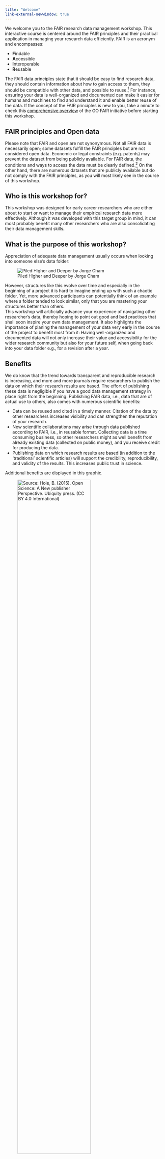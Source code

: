 ```yaml
---
title: "Welcome"
link-external-newwindow: true
---
```


We welcome you to the FAIR research data management workshop. This interactive course is centered around the FAIR principles and their practical application in managing your research data efficiently. FAIR is an acronym and encompasses: 

- **F**indable
- **A**ccessible
- **I**nteroperable
- **R**eusable

The FAIR data principles state that it should be easy to find research data, they should contain information about how to gain access to them, they should be compatible with other data, and possible to reuse.[^2] For instance, ensuring your data is well-organized and documented can make it easier for humans and machines to find and understand it and enable better reuse of the data. If the concept of the FAIR principles is new to you, take a minute to check this [comprehensive overview](https://www.go-fair.org/fair-principles/) of the GO FAIR initiative before starting this workshop.

::: callout-warning
## FAIR principles and Open data

Please note that FAIR and open are not synonymous. Not all FAIR data is necessarily open; some datasets fulfill the FAIR principles but are not considered open data. Economic or legal constraints (e.g. patents) may prevent the dataset from being publicly available. For FAIR data, the conditions and ways to access the data must be clearly defined.[^1] On the other hand, there are numerous datasets that are publicly available but do not comply with the FAIR principles, as you will most likely see in the course of this workshop.
:::

[^1]: based on: [https://forschungsdaten.info/themen/veroeffentlichen-und-archivieren/faire-daten/](https://forschungsdaten.info/themen/veroeffentlichen-und-archivieren/faire-daten/)
[^2]: based on: [https://snd.se/en/manage-data/prepare-and-share/FAIR-data-principles](https://snd.se/en/manage-data/prepare-and-share/FAIR-data-principles)

## Who is this workshop for?

This workshop was designed for early career researchers who are either about to start or want to manage their empirical research data more effectively. Although it was developed with this target group in mind, it can most probably benefit many other researchers who are also consolidating their data management skills.

## What is the purpose of this workshop?

Appreciation of adequate data management usually occurs when looking into someone else's data folder:

![Piled Higher and Deeper by Jorge Cham](images/phd052810s.gif){fig-align="left"}

However, structures like this evolve over time and especially in the beginning of a project it is hard to imagine ending up with such a chaotic folder. Yet, more advanced participants can potentially think of an example where a folder tended to look similar, only that you are mastering your structures better than others.\
This workshop will artificially advance your experience of navigating other researcher's data, thereby hoping to point out good and bad practices that shall soon inspire your own data management. It also highlights the importance of planing the management of your data very early in the course of the project to benefit most from it: Having well-organized and documented data will not only increase their value and accessibility for the wider research community but also for your future self, when going back into your data folder e.g., for a revision after a year.

## Benefits

We do know that the trend towards transparent and reproducible research is increasing, and more and more journals require researchers to publish the data on which their research results are based. The effort of publishing these data is negligible if you have a good data management strategy in place right from the beginning. Publishing FAIR data, i.e., data that are of actual use to others, also comes with numerous scientific benefits:

-   Data can be reused and cited in a timely manner. Citation of the data by other researchers increases visibility and can strengthen the reputation of your research.
-   New scientific collaborations may arise through data published according to FAIR, i.e., in reusable format. Collecting data is a time consuming business, so other researchers might as well benefit from already existing data (collected on public money), and you receive credit for producing the data.
-   Publishing data on which research results are based (in addition to the 'traditional' scientific articles) will support the credibility, reproducibility, and validity of the results. This increases public trust in science.

Additional benefits are displayed in this graphic.

![Source: Hole, B. (2015). Open Science: A New publisher Perspective. Ubiquity press. ([CC BY 4.0 International](https://creativecommons.org/licenses/by/4.0/legalcode))](images/data-sharing.png){fig-align="left" width="75%"}


## How to?

Setting out this workshop, we quickly agreed that data management is best understood through learning by doing. For this reason, the whole workshop evolves around four published datasets:

-   Example 1: [https://edmond.mpg.de/dataset.xhtml?persistentId=doi:10.17617/3.1STIJV](https://edmond.mpg.de/dataset.xhtml?persistentId=doi:10.17617/3.1STIJV)
-   Example 2: [https://data.ub.uni-muenchen.de/288/](https://data.ub.uni-muenchen.de/288/)
-   Example 3: [https://osf.io/6p9bf/](https://osf.io/6p9bf/)
-   Example 4: [https://zenodo.org/records/10650333](https://zenodo.org/records/10650333)

It is your job to investigate one of these datasets with a special focus on data organization, documentation, and publication aspects. We will conclude with an introduction to data management plans, a helpful planning tool to comply with the FAIR principles. In this section, we will also introduce important aspects of data storage.\
The topics are accompanied by distinct boxes that are color-coded for their content:

::: callout-warning
## Orange boxes contain information crucial for that topic
:::

::: callout-note
## Blue boxes contain excursions to related topics
:::

::: callout-tip
## Green boxes contain hands-on exercises
:::

::: {.callout-important collapse="false"}
## Red boxes contain the solutions and are collapsed

Only open the box if you want to see the solution!
:::

We recommend that you look at the hands-on exercises first and see whether you already know their solutions. If things are unclear, you may return to the text anytime, but be aware that it is not necessary (and time will probably not permit) to read every paragraph and every box very carefully. The materials will, however, remain available, so you can always go back and reread more carefully!
